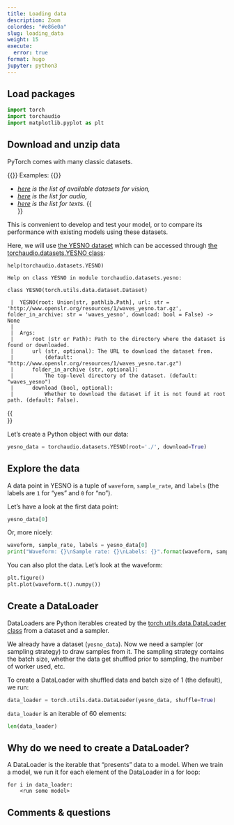 ```yaml
---
title: Loading data
description: Zoom
colordes: "#e86e0a"
slug: loading_data
weight: 15
execute:
  error: true
format: hugo
jupyter: python3
---
```


## Load packages

```python
import torch
import torchaudio
import matplotlib.pyplot as plt
```

## Download and unzip data

PyTorch comes with many classic datasets.

{{<ex>}}
Examples:
{{</ex>}}

- *[here](https://pytorch.org/vision/stable/datasets.html) is the list of available datasets for vision,*
- *[here](https://pytorch.org/audio/stable/datasets.html?highlight=dataset#module-torchaudio.datasets) is the list for audio,*
- *[here](https://pytorch.org/text/stable/datasets.html?highlight=dataset) is the list for texts.*
{{<br size="3">}}

This is convenient to develop and test your model, or to compare its performance with existing models using these datasets.

Here, we will use [the YESNO dataset](https://www.openslr.org/1/) which can be accessed through [the torchaudio.datasets.YESNO class](https://pytorch.org/audio/stable/datasets.html#torchaudio.datasets.YESNO):

```.python
help(torchaudio.datasets.YESNO)
```
```
Help on class YESNO in module torchaudio.datasets.yesno:

class YESNO(torch.utils.data.dataset.Dataset)

 |  YESNO(root: Union[str, pathlib.Path], url: str = 'http://www.openslr.org/resources/1/waves_yesno.tar.gz', folder_in_archive: str = 'waves_yesno', download: bool = False) -> None
 |  
 |  Args:
 |      root (str or Path): Path to the directory where the dataset is found or downloaded.
 |      url (str, optional): The URL to download the dataset from.
 |          (default: "http://www.openslr.org/resources/1/waves_yesno.tar.gz")
 |      folder_in_archive (str, optional):
 |          The top-level directory of the dataset. (default: "waves_yesno")
 |      download (bool, optional):
 |          Whether to download the dataset if it is not found at root path. (default: False).
```
{{<br size="4">}}

Let's create a Python object with our data:

```python
yesno_data = torchaudio.datasets.YESNO(root='./', download=True)
```

## Explore the data

A data point in YESNO is a tuple of `waveform`, `sample_rate`, and `labels` (the labels are `1` for "yes" and `0` for "no").

Let's have a look at the first data point:

```python
yesno_data[0]
```

Or, more nicely:

```python
waveform, sample_rate, labels = yesno_data[0]
print("Waveform: {}\nSample rate: {}\nLabels: {}".format(waveform, sample_rate, labels))
```

You can also plot the data. Let's look at the waveform:

```python
plt.figure()
plt.plot(waveform.t().numpy())
```

## Create a DataLoader

DataLoaders are Python iterables created by the [torch.utils.data.DataLoader class](https://pytorch.org/docs/stable/data.html#torch.utils.data.DataLoader) from a dataset and a sampler.

We already have a dataset (`yesno_data`). Now we need a sampler (or sampling strategy) to draw samples from it. The sampling strategy contains the batch size, whether the data get shuffled prior to sampling, the number of worker used, etc.

To create a DataLoader with shuffled data and batch size of 1 (the default), we run:

```python
data_loader = torch.utils.data.DataLoader(yesno_data, shuffle=True)
```

`data_loader` is an iterable of 60 elements:

```python
len(data_loader)
```

## Why do we need to create a DataLoader?

A DataLoader is the iterable that "presents" data to a model. When we train a model, we run it for each element of the DataLoader in a for loop:

```.python
for i in data_loader:
    <run some model>
```

## Comments & questions
